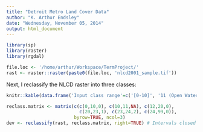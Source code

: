 ```yaml
---
title: "Detroit Metro Land Cover Data"
author: "K. Arthur Endsley"
date: "Wednesday, November 05, 2014"
output: html_document
---
```


```r
library(sp)
library(raster)
library(rgdal)
```

```r
file.loc <- '/home/arthur/Workspace/TermProject/'
rast <- raster::raster(paste0(file.loc, 'nlcd2001_sample.tif'))
```

Next, I reclassify the NLCD raster into three classes:

```r
knitr::kable(data.frame('Input class range'=c('[0-10]', '11 (Open Water)', '[12-20]', '[21-23] (Open and Low, Medium Development)', '24 (High Development)', '[25-99]'), 'Output class'=c(0,NA,0,1,2,0), 'New Class Label'=c('Undeveloped', 'Excluded', 'Undeveloped', 'Low-Intensity Development', 'High-Intensity Development', 'Undeveloped')))
```

```r
reclass.matrix <- matrix(c(c(0,10,0), c(10,11,NA), c(12,20,0),
                           c(20,23,1), c(23,24,2), c(24,99,0)),
                         byrow=TRUE, ncol=3)
dev <- reclassify(rast, reclass.matrix, right=TRUE) # Intervals closed on right
```



